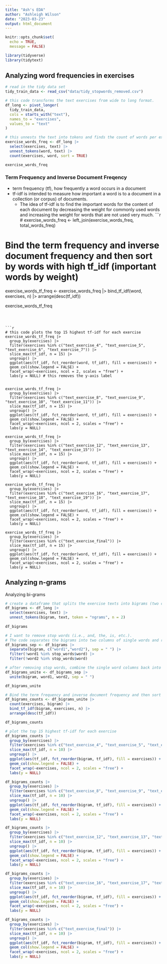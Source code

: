 ```yaml
---
title: "Ash's EDA"
author: "Ashleigh Wilson"
date: "2023-03-23"
output: html_document
---
```


```r
knitr::opts_chunk$set(
  echo = TRUE,
  message = FALSE)

library(tidyverse)
library(tidytext)
```


## Analyzing word frequencies  in exercises

```r
# read in the tidy data set
tidy_train_data <- read_csv("data/tidy_stopwords_removed.csv")

```


```r
# this code transforms the text exercises from wide to long format. 
df_long <- pivot_longer(
  tidy_train_data,
  cols = starts_with("text"),
  names_to = "exercises",
  values_to = "text"
)

```


```r
# this unnests the text into tokens and finds the count of words per exercise
exercise_words_freq <- df_long |> 
  select(exercises, text) |> 
  unnest_tokens(word, text) |> 
  count(exercises, word, sort = TRUE)

exercise_words_freq
```


### Term Frequency and Inverse Document Freqency

- term frequency (tf), how frequently a word occurs in a document
- tf-idf is intended to measure how important a word is to a document in a collection (or corpus) of documents. 
  - The idea of tf-idf is to find the important words for the content of each document by decreasing the weight for commonly used words and increasing the weight for words that are not used very much.
```r
# exercise_words_freq <- left_join(exercise_words_freq, total_words_freq)

# Bind the term frequency and inverse document frequency and then sort by words with high tf_idf (important words by weight)
exercise_words_tf_freq <- exercise_words_freq |> 
  bind_tf_idf(word, exercises, n) |> 
  arrange(desc(tf_idf))

exercise_words_tf_freq
```



```r
# this code plots the top 15 highest tf-idf for each exercise
exercise_words_tf_freq |> 
  group_by(exercises) |> 
  filter(exercises %in% c("text_exercise_4", "text_exercise_5", "text_exercise_6", "text_exercise_7")) |> 
  slice_max(tf_idf, n = 15) |>
  ungroup() |> 
  ggplot(aes(tf_idf, fct_reorder(word, tf_idf), fill = exercises)) + 
  geom_col(show.legend = FALSE) + 
  facet_wrap(~exercises, ncol = 2, scales = "free") + 
  labs(y = NULL) # this removes the y-axis label


exercise_words_tf_freq |> 
  group_by(exercises) |> 
  filter(exercises %in% c("text_exercise_8", "text_exercise_9", "text_exercise_10", "text_exercise_11")) |> 
  slice_max(tf_idf, n = 15) |> 
  ungroup() |> 
  ggplot(aes(tf_idf, fct_reorder(word, tf_idf), fill = exercises)) +
  geom_col(show.legend = FALSE) +
  facet_wrap(~exercises, ncol = 2, scales = "free") +
  labs(y = NULL)

exercise_words_tf_freq |> 
  group_by(exercises) |> 
  filter(exercises %in% c("text_exercise_12", "text_exercise_13", "text_exercise_14", "text_exercise_15")) |> 
  slice_max(tf_idf, n = 15) |> 
  ungroup() |> 
  ggplot(aes(tf_idf, fct_reorder(word, tf_idf), fill = exercises)) +
  geom_col(show.legend = FALSE) +
  facet_wrap(~exercises, ncol = 2, scales = "free") +
  labs(y = NULL)

exercise_words_tf_freq |> 
  group_by(exercises) |> 
  filter(exercises %in% c("text_exercise_16", "text_exercise_17", "text_exercise_18", "text_exercise_19")) |> 
  slice_max(tf_idf, n = 15) |> 
  ungroup() |> 
  ggplot(aes(tf_idf, fct_reorder(word, tf_idf), fill = exercises)) +
  geom_col(show.legend = FALSE) +
  facet_wrap(~exercises, ncol = 2, scales = "free") +
  labs(y = NULL)

exercise_words_tf_freq |> 
  group_by(exercises) |> 
  filter(exercises %in% c("text_exercise_final")) |> 
  slice_max(tf_idf, n = 15) |> 
  ungroup() |> 
  ggplot(aes(tf_idf, fct_reorder(word, tf_idf), fill = exercises)) +
  geom_col(show.legend = FALSE) +
  facet_wrap(~exercises, ncol = 2, scales = "free") +
  labs(y = NULL)
```



## Analyzing n-grams

Analyzing bi-grams
```r
# create a dataframe that splits the exercise texts into bigrams (two consecutive words)
df_bigrams <- df_long |> 
  select(exercises, text) |>
  unnest_tokens(bigram, text, token = "ngrams", n = 2)
  
df_bigrams
```

```r
# I want to remove stop words (i.e., and, the, is, etc.).
# The code separates the bigrams into two columns of single words and removes stop words from both columns.
df_bigrams_sep <- df_bigrams |> 
  separate(bigram, c("word1","word2"), sep = " ") |> 
  filter(!word1 %in% stop_words$word) |> 
  filter(!word2 %in% stop_words$word)

```


```r
# after removing stop words, combine the single word columns back into bigrams.
df_bigrams_unite <- df_bigrams_sep |> 
  unite(bigram, word1, word2, sep = " ")

df_bigrams_unite
```

```r
# Bind the term frequency and inverse document frequency and then sort by words with high tf_idf (important words by weight)
df_bigrams_counts <- df_bigrams_unite |> 
  count(exercises, bigram) |> 
  bind_tf_idf(bigram, exercises, n) |> 
  arrange(desc(tf_idf))

df_bigrams_counts
```


```r
# plot the top 15 highest tf-idf for each exercise
df_bigrams_counts |> 
  group_by(exercises) |> 
  filter(exercises %in% c("text_exercise_4", "text_exercise_5", "text_exercise_6", "text_exercise_7")) |> 
  slice_max(tf_idf, n = 10) |> 
  ungroup() |> 
  ggplot(aes(tf_idf, fct_reorder(bigram, tf_idf), fill = exercises)) +
  geom_col(show.legend = FALSE) +
  facet_wrap(~exercises, ncol = 2, scales = "free") +
  labs(y = NULL)

df_bigrams_counts |> 
  group_by(exercises) |> 
  filter(exercises %in% c("text_exercise_8", "text_exercise_9", "text_exercise_10", "text_exercise_11")) |> 
  slice_max(tf_idf, n = 10) |> 
  ungroup() |> 
  ggplot(aes(tf_idf, fct_reorder(bigram, tf_idf), fill = exercises)) +
  geom_col(show.legend = FALSE) +
  facet_wrap(~exercises, ncol = 2, scales = "free") +
  labs(y = NULL)

df_bigrams_counts |> 
  group_by(exercises) |> 
  filter(exercises %in% c("text_exercise_12", "text_exercise_13", "text_exercise_14", "text_exercise_15")) |> 
  slice_max(tf_idf, n = 10) |> 
  ungroup() |> 
  ggplot(aes(tf_idf, fct_reorder(bigram, tf_idf), fill = exercises)) +
  geom_col(show.legend = FALSE) +
  facet_wrap(~exercises, ncol = 2, scales = "free") +
  labs(y = NULL)

df_bigrams_counts |> 
  group_by(exercises) |> 
  filter(exercises %in% c("text_exercise_16", "text_exercise_17", "text_exercise_18", "text_exercise_19")) |> 
  slice_max(tf_idf, n = 10) |> 
  ungroup() |> 
  ggplot(aes(tf_idf, fct_reorder(bigram, tf_idf), fill = exercises)) +
  geom_col(show.legend = FALSE) +
  facet_wrap(~exercises, ncol = 2, scales = "free") +
  labs(y = NULL)

df_bigrams_counts |> 
  group_by(exercises) |> 
  filter(exercises %in% c("text_exercise_final")) |> 
  slice_max(tf_idf, n = 10) |> 
  ungroup() |> 
  ggplot(aes(tf_idf, fct_reorder(bigram, tf_idf), fill = exercises)) +
  geom_col(show.legend = FALSE) +
  facet_wrap(~exercises, ncol = 2, scales = "free") +
  labs(y = NULL)
```


